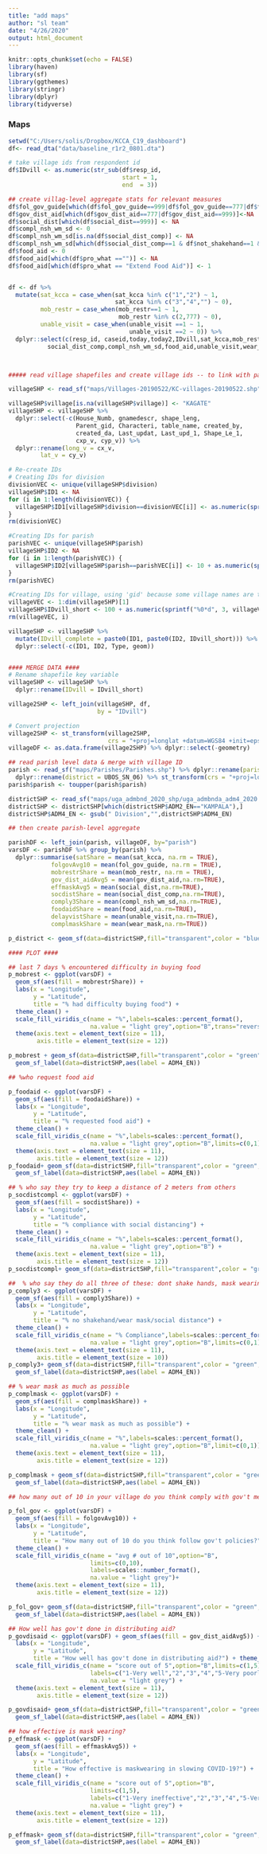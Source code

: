 ```yaml
---
title: "add maps"
author: "sl team"
date: "4/26/2020"
output: html_document
---
```


```r
knitr::opts_chunk$set(echo = FALSE)
library(haven)
library(sf)
library(ggthemes)
library(stringr)
library(dplyr)
library(tidyverse)
```

### Maps


```r

setwd("C:/Users/solis/Dropbox/KCCA_C19_dashboard")
df<- read_dta("data/baseline_r1r2_0801.dta")

# take village ids from respondent id
df$IDvill <- as.numeric(str_sub(df$resp_id,
                                start = 1,
                                end  = 3))

## create villag-level aggregate stats for relevant measures
df$fol_gov_guide[which(df$fol_gov_guide==999|df$fol_gov_guide==777|df$fol_gov_guide==-999)] <- NA
df$gov_dist_aid[which(df$gov_dist_aid==777|df$gov_dist_aid==999)]<-NA
df$social_dist[which(df$social_dist==999)] <- NA
df$compl_nsh_wm_sd <- 0
df$compl_nsh_wm_sd[is.na(df$social_dist_comp)] <- NA
df$compl_nsh_wm_sd[which(df$social_dist_comp==1 & df$not_shakehand==1 & df$wear_mask==1)] <- 1
df$food_aid <- 0
df$food_aid[which(df$pro_what =="")] <- NA
df$food_aid[which(df$pro_what == "Extend Food Aid")] <- 1


df <- df %>% 
  mutate(sat_kcca = case_when(sat_kcca %in% c("1","2") ~ 1,
                              sat_kcca %in% c("3","4","") ~ 0),
         mob_restr = case_when(mob_restr==1 ~ 1,
                               mob_restr %in% c(2,777) ~ 0),
         unable_visit = case_when(unable_visit ==1 ~ 1,
                                  unable_visit ==2 ~ 0)) %>% 
  dplyr::select(c(resp_id, caseid,today,today2,IDvill,sat_kcca,mob_restr,fol_gov_guide,gov_dist_aid,social_dist,
           social_dist_comp,compl_nsh_wm_sd,food_aid,unable_visit,wear_mask))



##### read village shapefiles and create village ids -- to link with parish level data

villageSHP <- read_sf("maps/Villages-20190522/KC-villages-20190522.shp")

villageSHP$village[is.na(villageSHP$village)] <- "KAGATE"
villageSHP <- villageSHP %>%
  dplyr::select(-c(House_Numb, gnamedescr, shape_leng, 
                   Parent_gid, Characteri, table_name, created_by, 
                   created_da, Last_updat, Last_upd_1, Shape_Le_1, 
                   cxp_v, cyp_v)) %>%
  dplyr::rename(long_v = cx_v,
         lat_v = cy_v)

# Re-create IDs
# Creating IDs for division
divisionVEC <- unique(villageSHP$division)
villageSHP$ID1 <- NA
for (i in 1:length(divisionVEC)) {
  villageSHP$ID1[villageSHP$division==divisionVEC[i]] <- as.numeric(sprintf("%0*d", 1, i))
}
rm(divisionVEC)

#Creating IDs for parish
parishVEC <- unique(villageSHP$parish)
villageSHP$ID2 <- NA
for (i in 1:length(parishVEC)) {
  villageSHP$ID2[villageSHP$parish==parishVEC[i]] <- 10 + as.numeric(sprintf("%0*d", 2, i))
}
rm(parishVEC)

#Creating IDs for village, using 'gid' because some village names are the same
villageVEC <- 1:dim(villageSHP)[1]
villageSHP$IDvill_short <- 100 + as.numeric(sprintf("%0*d", 3, villageVEC))
rm(villageVEC, i)

villageSHP <- villageSHP %>%
  mutate(IDvill_complete = paste0(ID1, paste0(ID2, IDvill_short))) %>%
  dplyr::select(-c(ID1, ID2, Type, geom))


#### MERGE DATA ####
# Rename shapefile key variable
villageSHP <- villageSHP %>% 
  dplyr::rename(IDvill = IDvill_short)

village2SHP <- left_join(villageSHP, df,
                         by = "IDvill")

# Convert projection
village2SHP <- st_transform(village2SHP, 
                            crs = "+proj=longlat +datum=WGS84 +init=epsg:4326 +no_defs")
villageDF <- as.data.frame(village2SHP) %>% dplyr::select(-geometry)

## read parish level data & merge with village ID 
parish <- read_sf("maps/Parishes/Parishes.shp") %>% dplyr::rename(parish = UBOS_PN_13) %>% 
  dplyr::rename(district = UBOS_SN_06) %>% st_transform(crs = "+proj=longlat +datum=WGS84 +init=epsg:4326 +no_defs")
parish$parish <- toupper(parish$parish)

districtSHP <- read_sf("maps/uga_admbnd_2020_shp/uga_admbnda_adm4_2020.shp")%>% st_transform(crs = "+proj=longlat +datum=WGS84 +init=epsg:4326 +no_defs")
districtSHP <- districtSHP[which(districtSHP$ADM2_EN=="KAMPALA"),]
districtSHP$ADM4_EN <- gsub(" Division","",districtSHP$ADM4_EN)

## then create parish-level aggregate

parishDF <- left_join(parish, villageDF, by="parish")
varsDF <- parishDF %>% group_by(parish) %>% 
  dplyr::summarise(satShare = mean(sat_kcca, na.rm = TRUE),
            folgovAvg10 = mean(fol_gov_guide, na.rm = TRUE),
            mobrestrShare = mean(mob_restr, na.rm = TRUE),
            gov_dist_aidAvg5 = mean(gov_dist_aid,na.rm=TRUE),
            effmaskAvg5 = mean(social_dist,na.rm=TRUE),
            socdistShare = mean(social_dist_comp,na.rm=TRUE),
            comply3Share = mean(compl_nsh_wm_sd,na.rm=TRUE),
            foodaidShare = mean(food_aid,na.rm=TRUE),
            delayvistShare = mean(unable_visit,na.rm=TRUE),
            complmaskShare = mean(wear_mask,na.rm=TRUE)) 

p_district <- geom_sf(data=districtSHP,fill="transparent",color = "blue", size = 1) +geom_sf_label(data=districtSHP,aes(label = ADM4_EN))

```

```r


#### PLOT ####

## last 7 days % encountered difficulty in buying food
p_mobrest <- ggplot(varsDF) +
  geom_sf(aes(fill = mobrestrShare)) +
  labs(x = "Longitude",
       y = "Latitude",
       title = "% had difficulty buying food") +
  theme_clean() +
  scale_fill_viridis_c(name = "%",labels=scales::percent_format(),
                       na.value = "light grey",option="B",trans="reverse") +
  theme(axis.text = element_text(size = 11),
        axis.title = element_text(size = 12))

p_mobrest + geom_sf(data=districtSHP,fill="transparent",color = "green", size = 0.8) +
  geom_sf_label(data=districtSHP,aes(label = ADM4_EN))

## %who request food aid

p_foodaid <- ggplot(varsDF) +
  geom_sf(aes(fill = foodaidShare)) +
  labs(x = "Longitude",
       y = "Latitude",
       title = "% requested food aid") +
  theme_clean() +
  scale_fill_viridis_c(name = "%",labels=scales::percent_format(),
                       na.value = "light grey",option="B",limits=c(0,1)) +
  theme(axis.text = element_text(size = 11),
        axis.title = element_text(size = 12))
p_foodaid+ geom_sf(data=districtSHP,fill="transparent",color = "green", size = 0.8) +
  geom_sf_label(data=districtSHP,aes(label = ADM4_EN))


```

```r


## % who say they try to keep a distance of 2 meters from others
p_socdistcompl <- ggplot(varsDF) +
  geom_sf(aes(fill = socdistShare)) +
  labs(x = "Longitude",
       y = "Latitude",
       title = "% compliance with social distancing") +
  theme_clean() +
  scale_fill_viridis_c(name = "%",labels=scales::percent_format(),
                       na.value = "light grey",option="B") +
  theme(axis.text = element_text(size = 11),
        axis.title = element_text(size = 12))
p_socdistcompl+ geom_sf(data=districtSHP,fill="transparent",color = "green", size = 0.8) +geom_sf_label(data=districtSHP,aes(label = ADM4_EN))

##  % who say they do all three of these: dont shake hands, mask wearing, try to keep distance of 2 meters
p_comply3 <- ggplot(varsDF) +
  geom_sf(aes(fill = comply3Share)) +
  labs(x = "Longitude",
       y = "Latitude",
       title = "% no shakehand/wear mask/social distance") +
  theme_clean() +
  scale_fill_viridis_c(name = "% Compliance",labels=scales::percent_format(),
                       na.value = "light grey",option="B",limits=c(0,1)) +
  theme(axis.text = element_text(size = 11),
        axis.title = element_text(size = 10))
p_comply3+ geom_sf(data=districtSHP,fill="transparent",color = "green", size = 0.8) +
  geom_sf_label(data=districtSHP,aes(label = ADM4_EN))

## % wear mask as much as possible
p_complmask <- ggplot(varsDF) +
  geom_sf(aes(fill = complmaskShare)) +
  labs(x = "Longitude",
       y = "Latitude",
       title = "% wear mask as much as possible") +
  theme_clean() +
  scale_fill_viridis_c(name = "%",labels=scales::percent_format(),
                       na.value = "light grey",option="B",limit=c(0,1)) +
  theme(axis.text = element_text(size = 11),
        axis.title = element_text(size = 12))

p_complmask + geom_sf(data=districtSHP,fill="transparent",color = "green", size = 0.8) +
  geom_sf_label(data=districtSHP,aes(label = ADM4_EN))

```

```r

## how many out of 10 in your village do you think comply with gov't measures?

p_fol_gov <- ggplot(varsDF) +
  geom_sf(aes(fill = folgovAvg10)) +
  labs(x = "Longitude",
       y = "Latitude",
       title = "How many out of 10 do you think follow gov't policies?") +
  theme_clean() +  
  scale_fill_viridis_c(name = "avg # out of 10",option="B",
                       limits=c(0,10),
                       labels=scales::number_format(),
                       na.value = "light grey")+ 
  theme(axis.text = element_text(size = 11),
        axis.title = element_text(size = 12))

p_fol_gov+ geom_sf(data=districtSHP,fill="transparent",color = "green", size = 0.8) +
  geom_sf_label(data=districtSHP,aes(label = ADM4_EN))

```

```r

## How well has gov't done in distributing aid?
p_govdisaid <- ggplot(varsDF) + geom_sf(aes(fill = gov_dist_aidAvg5)) +
  labs(x = "Longitude",
       y = "Latitude",
       title = "How well has gov't done in distributing aid?") + theme_clean() +
  scale_fill_viridis_c(name = "score out of 5",option="B",limits=c(1,5),
                       labels=c("1-Very well","2","3","4","5-Very poorly"),
                       na.value = "light grey") +
  theme(axis.text = element_text(size = 11),
        axis.title = element_text(size = 12))

p_govdisaid+ geom_sf(data=districtSHP,fill="transparent",color = "green", size = 0.8) +
  geom_sf_label(data=districtSHP,aes(label = ADM4_EN))

## how effective is mask wearing?
p_effmask <- ggplot(varsDF) +
  geom_sf(aes(fill = effmaskAvg5)) +
  labs(x = "Longitude",
       y = "Latitude",
       title = "How effective is maskwearing in slowing COVID-19?") +
  theme_clean() +
  scale_fill_viridis_c(name = "score out of 5",option="B",
                       limits=c(1,5),
                       labels=c("1-Very ineffective","2","3","4","5-Very effective"),
                       na.value = "light grey") +
  theme(axis.text = element_text(size = 11),
        axis.title = element_text(size = 12))

p_effmask+ geom_sf(data=districtSHP,fill="transparent",color = "green", size = 0.8) +
  geom_sf_label(data=districtSHP,aes(label = ADM4_EN))

```
